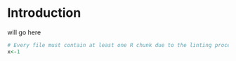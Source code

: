 # Introduction {#intro}

will go here

```r
# Every file must contain at least one R chunk due to the linting process.
x<-1
```

